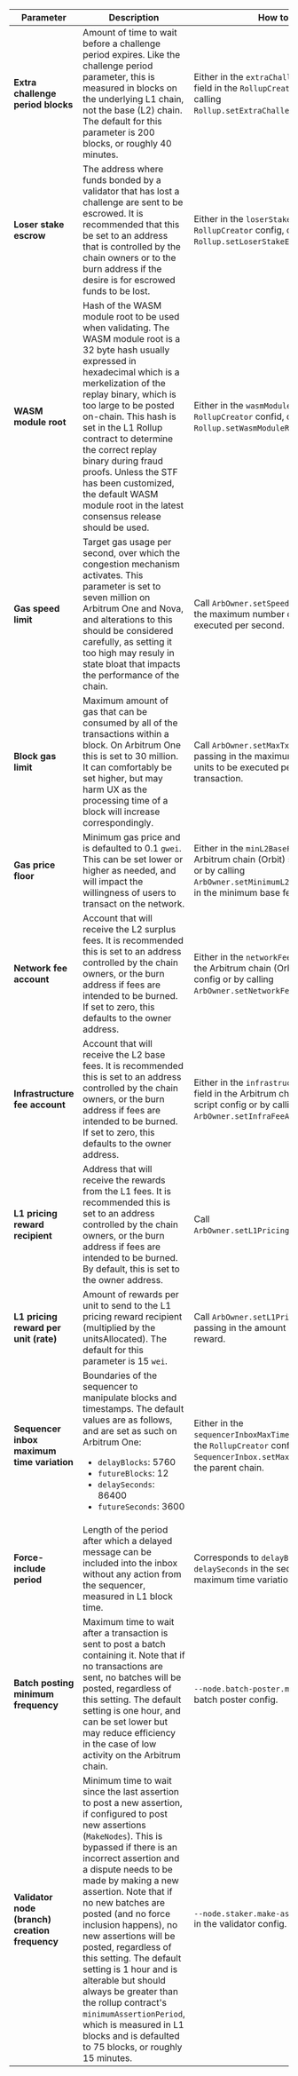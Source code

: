 <section class='small-table'>

| Parameter                                      | Description                                                                                                                                                                                                                                                                                                                                                                                                                                                                                                                                                                                           | How to set                                                                                                                                                                    |
| ---------------------------------------------- | ----------------------------------------------------------------------------------------------------------------------------------------------------------------------------------------------------------------------------------------------------------------------------------------------------------------------------------------------------------------------------------------------------------------------------------------------------------------------------------------------------------------------------------------------------------------------------------------------------- | ----------------------------------------------------------------------------------------------------------------------------------------------------------------------------- |
| **Extra challenge period blocks**              | Amount of time to wait before a challenge period expires. Like the challenge period parameter, this is measured in blocks on the underlying L1 chain, not the base (L2) chain. The default for this parameter is 200 blocks, or roughly 40 minutes.                                                                                                                                                                                                                                                                                                                                                   | Either in the `extraChallengeTimeBlocks` field in the `RollupCreator` config, or by calling `Rollup.setExtraChallengeTimeBlocks()`.                                           |
| **Loser stake escrow**                         | The address where funds bonded by a validator that has lost a challenge are sent to be escrowed. It is recommended that this be set to an address that is controlled by the chain owners or to the burn address if the desire is for escrowed funds to be lost.                                                                                                                                                                                                                                                                                                                                       | Either in the `loserStakeEscrow` field in the `RollupCreator` config, or by calling `Rollup.setLoserStakeEscrow()`.                                                           |
| **WASM module root**                           | Hash of the WASM module root to be used when validating. The WASM module root is a 32 byte hash usually expressed in hexadecimal which is a merkelization of the replay binary, which is too large to be posted on-chain. This hash is set in the L1 Rollup contract to determine the correct replay binary during fraud proofs. Unless the STF has been customized, the default WASM module root in the latest consensus release should be used.                                                                                                                                                     | Either in the `wasmModuleRoot` field in the `RollupCreator` confid, or by calling `Rollup.setWasmModuleRoot()`.                                                               |
| **Gas speed limit**                            | Target gas usage per second, over which the congestion mechanism activates. This parameter is set to seven million on Arbitrum One and Nova, and alterations to this should be considered carefully, as setting it too high may resuly in state bloat that impacts the performance of the chain.                                                                                                                                                                                                                                                                                                      | Call `ArbOwner.setSpeedLimit()` passing in the maximum number of gas units to be executed per second.                                                                         |
| **Block gas limit**                            | Maximum amount of gas that can be consumed by all of the transactions within a block. On Arbitrum One this is set to 30 million. It can comfortably be set higher, but may harm UX as the processing time of a block will increase correspondingly.                                                                                                                                                                                                                                                                                                                                                   | Call `ArbOwner.setMaxTxGasLimit()` passing in the maximum number of gas units to be executed per block and transaction.                                                       |
| **Gas price floor**                            | Minimum gas price and is defaulted to 0.1 `gwei`. This can be set lower or higher as needed, and will impact the willingness of users to transact on the network.                                                                                                                                                                                                                                                                                                                                                                                                                                     | Either in the `minL2BaseFee` field in the Arbitrum chain (Orbit) setup script config or by calling `ArbOwner.setMinimumL2BaseFee()` passing in the minimum base fee in `wei`. |
| **Network fee account**                        | Account that will receive the L2 surplus fees. It is recommended this is set to an address controlled by the chain owners, or the burn address if fees are intended to be burned. If set to zero, this defaults to the owner address.                                                                                                                                                                                                                                                                                                                                                                 | Either in the `networkFeeReceiver` field in the Arbitrum chain (Orbit) setup script config or by calling `ArbOwner.setNetworkFeeAccount()`.                                   |
| **Infrastructure fee account**                 | Account that will receive the L2 base fees. It is recommended this is set to an address controlled by the chain owners, or the burn address if fees are intended to be burned. If set to zero, this defaults to the owner address.                                                                                                                                                                                                                                                                                                                                                                    | Either in the `infrastructureFeeCollector` field in the Arbitrum chain (Orbit) setup script config or by calling `ArbOwner.setInfraFeeAccount()`.                             |
| **L1 pricing reward recipient**                | Address that will receive the rewards from the L1 fees. It is recommended this is set to an address controlled by the chain owners, or the burn address if fees are intended to be burned. By default, this is set to the owner address.                                                                                                                                                                                                                                                                                                                                                              | Call `ArbOwner.setL1PricingRewardRecipient()`.                                                                                                                                |
| **L1 pricing reward per unit (rate)**          | Amount of rewards per unit to send to the L1 pricing reward recipient (multiplied by the unitsAllocated). The default for this parameter is 15 `wei`.                                                                                                                                                                                                                                                                                                                                                                                                                                                 | Call `ArbOwner.setL1PricingRewardRate()` passing in the amount of `wei` per unit to reward.                                                                                   |
| **Sequencer inbox maximum time variation**     | Boundaries of the sequencer to manipulate blocks and timestamps. The default values are as follows, and are set as such on Arbitrum One: <ul><li>`delayBlocks`: 5760</li><li>`futureBlocks`: 12</li><li>`delaySeconds`: 86400</li><li>`futureSeconds`: 3600</li></ul>                                                                                                                                                                                                                                                                                                                                 | Either in the `sequencerInboxMaxTimeVariation` field in the `RollupCreator` config or by calling `SequencerInbox.setMaxTimeVariation` on the parent chain.                    |
| **Force-include period**                       | Length of the period after which a delayed message can be included into the inbox without any action from the sequencer, measured in L1 block time.                                                                                                                                                                                                                                                                                                                                                                                                                                                   | Corresponds to `delayBlocks` and `delaySeconds` in the sequencer inbox maximum time variation above.                                                                          |
| **Batch posting minimum frequency**            | Maximum time to wait after a transaction is sent to post a batch containing it. Note that if no transactions are sent, no batches will be posted, regardless of this setting. The default setting is one hour, and can be set lower but may reduce efficiency in the case of low activity on the Arbitrum chain.                                                                                                                                                                                                                                                                                      | `--node.batch-poster.max-delay` in the batch poster config.                                                                                                                   |
| **Validator node (branch) creation frequency** | Minimum time to wait since the last assertion to post a new assertion, if configured to post new assertions (`MakeNodes`). This is bypassed if there is an incorrect assertion and a dispute needs to be made by making a new assertion. Note that if no new batches are posted (and no force inclusion happens), no new assertions will be posted, regardless of this setting. The default setting is 1 hour and is alterable but should always be greater than the rollup contract's `minimumAssertionPeriod`, which is measured in L1 blocks and is defaulted to 75 blocks, or roughly 15 minutes. | `--node.staker.make-assertion-interval` in the validator config.                                                                                                              |

</section>

